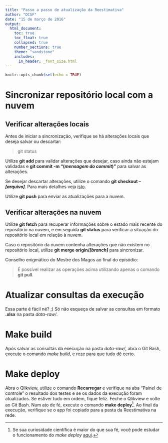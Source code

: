 ```yaml
---
title: "Passo a passo de atualização da Reestimativa"
author: "DCGF"
date: "15 de março de 2016"
output:
  html_document:
    toc: true
    toc_float: true
    collapsed: true
    number_sections: true
    theme: "sandstone"
    includes:
      in_header: _font_size.html
---
```


```r
knitr::opts_chunk$set(echo = TRUE)
```

# Sincronizar repositório local com a nuvem

## Verificar alterações locais

Antes de iniciar a sincronização, verifique se há alterações locais que deseja
salvar ou descartar:

> git status

Utilize **git add** para validar alterações que desejar, caso ainda não estejam
validadas e **git commit -m "(*mensagem do commit*)"** para salvar as alterações.

Se desejar descartar alterações, utilize o comando **git checkout -- *[arquivo]***.
Para mais detalhes veja [isto](https://www.atlassian.com/git/tutorials/undoing-changes/git-reset).

Utilize **git push** para enviar as atualizações para a nuvem.

## Verificar alterações na nuvem

Utilize **git fetch** para recuperar informações sobre o estado mais recente do 
repositório na nuvem, e em seguida **git status** para verificar a situação do
repositório local em relação à nuvem.

Caso o repositório da nuvem contenha alterações que não existem no repositório 
local, utilize **git merge origin/*[branch]*** para sincronizar.

Conselho enigmático do Mestre dos Magos ao final do episódio: 

> É possível realizar as operações acima utilizando apenas o comando **git pull**.

# Atualizar consultas da execução

Essa parte é fácil né? ;)
Só não esqueça de salvar as consultas em formato **.xlsx** na pasta *data-raw/*.

# Make build
Após salvar as consultas da execução na pasta *data-raw/*, abra o Git Bash,
execute o comando *make build*, e reze para que tudo dê certo.

# Make deploy
Abra o Qlikview, utilize o comando **Recarregar** e verifique na aba
"Painel de controle" o resultado dos testes e se os dados da execução foram
atualizados. Se estiver tudo em ordem, fique feliz. Feche o Qlikview e volte ao
Git Bash. Num ato de fé, execute o comando **make deploy**[^longnote]. Ao final da 
execução, verifique se o app foi copiado para a pasta da Reestimativa na rede.

[^longnote]: Se sua curiosidade científica é maior do que sua fé,
você pode estudar o funcionamento do *make deploy* [aqui](make_deploy.html).
